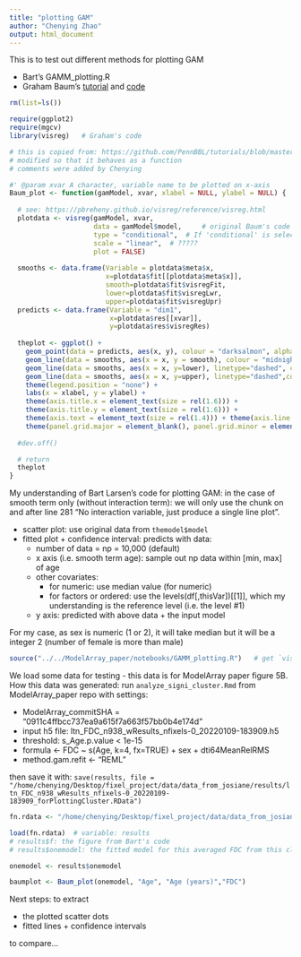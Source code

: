 ```yaml
---
title: "plotting GAM"
author: "Chenying Zhao"
output: html_document
---
```


This is to test out different methods for plotting GAM

* Bart's GAMM_plotting.R
* Graham Baum's [tutorial](https://github.com/PennBBL/tutorials/wiki/GAM-Syntax-and-Visualization) and [code](https://github.com/PennBBL/tutorials/blob/master/code/gam/GAM_tutorial.R)

```r
rm(list=ls())

require(ggplot2)
require(mgcv)
library(visreg)   # Graham's code
```


```r
# this is copied from: https://github.com/PennBBL/tutorials/blob/master/code/gam/GAM_tutorial.R
# modified so that it behaves as a function
# comments were added by Chenying

#' @param xvar A character, variable name to be plotted on x-axis
Baum_plot <- function(gamModel, xvar, xlabel = NULL, ylabel = NULL) {
  
  # see: https://pbreheny.github.io/visreg/reference/visreg.html
  plotdata <- visreg(gamModel, xvar,
                     data = gamModel$model,     # original Baum's code does not have this; have to add it to avoid error
                     type = "conditional",  # If 'conditional' is selected, the plot returned shows the value of the variable on the x-axis and the change in response on the y-axis, holding all other variables constant (by default, median for numeric variables and most common category for factors). 
                     scale = "linear",  # ?????
                     plot = FALSE)
  
  smooths <- data.frame(Variable = plotdata$meta$x, 
                        x=plotdata$fit[[plotdata$meta$x]], 
                        smooth=plotdata$fit$visregFit, 
                        lower=plotdata$fit$visregLwr, 
                        upper=plotdata$fit$visregUpr)
  predicts <- data.frame(Variable = "dim1", 
                         x=plotdata$res[[xvar]],
                         y=plotdata$res$visregRes)
  
  theplot <- ggplot() +
    geom_point(data = predicts, aes(x, y), colour = "darksalmon", alpha=0.7, size = 1.6 ) +
    geom_line(data = smooths, aes(x = x, y = smooth), colour = "midnightblue",size=2) +
    geom_line(data = smooths, aes(x = x, y=lower), linetype="dashed", colour = "midnightblue", alpha = 0.9, size = 0.9) + 
    geom_line(data = smooths, aes(x = x, y=upper), linetype="dashed",colour = "midnightblue", alpha = 0.9, size = 0.9) +
    theme(legend.position = "none") +
    labs(x = xlabel, y = ylabel) +
    theme(axis.title.x = element_text(size = rel(1.6))) +
    theme(axis.title.y = element_text(size = rel(1.6))) + 
    theme(axis.text = element_text(size = rel(1.4))) + theme(axis.line = element_line(colour = 'black', size = 1.5), axis.ticks.length = unit(.25, "cm")) +
    theme(panel.grid.major = element_blank(), panel.grid.minor = element_blank(), panel.background = element_blank())
  
  #dev.off()

  # return
  theplot
}

```


My understanding of Bart Larsen's code for plotting GAM: in the case of smooth term only (without interaction term): we will only use the chunk on and after line 281 "No interaction variable, just produce a single line plot".

* scatter plot: use original data from `themodel$model`
* fitted plot + confidence interval: predicts with data:
  * number of data = np = 10,000 (default)
  * x axis (i.e. smooth term age): sample out np data within [min, max] of age
  * other covariates: 
    * for numeric: use median value (for numeric)
    * for factors or ordered: use the levels(df[,thisVar])[[1]], which my understanding is the reference level (i.e. the level #1)
  * y axis: predicted with above data + the input model

For my case, as sex is numeric (1 or 2), it will take median but it will be a integer 2 (number of female is more than male)

```r
source("../../ModelArray_paper/notebooks/GAMM_plotting.R")   # get `visualize_model()`
```

We load some data for testing - this data is for ModelArray paper figure 5B. How this data was generated: run `analyze_signi_cluster.Rmd` from ModelArray_paper repo with settings:

* ModelArray_commitSHA = "0911c4ffbcc737ea9a615f7a663f57bb0b4e174d" 
* input h5 file: ltn_FDC_n938_wResults_nfixels-0_20220109-183909.h5
* threshold: s_Age.p.value < 1e-15
* formula <- FDC ~ s(Age, k=4, fx=TRUE) + sex + dti64MeanRelRMS
* method.gam.refit <- "REML" 

then save it with:
`save(results, file = "/home/chenying/Desktop/fixel_project/data/data_from_josiane/results/ltn_FDC_n938_wResults_nfixels-0_20220109-183909_forPlottingCluster.RData")`

```r
fn.rdata <- "/home/chenying/Desktop/fixel_project/data/data_from_josiane/results/ltn_FDC_n938_wResults_nfixels-0_20220109-183909_forPlottingCluster.RData"

load(fn.rdata)  # variable: results
# results$f: the figure from Bart's code
# results$onemodel: the fitted model for this averaged FDC from this cluster

onemodel <- results$onemodel
```




```r
baumplot <- Baum_plot(onemodel, "Age", "Age (years)","FDC")
```

Next steps: to extract 

* the plotted scatter dots
* fitted lines + confidence intervals

to compare...